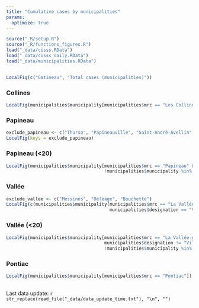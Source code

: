 ```yaml
---
title: "Cumulative cases by municipalities"
params: 
  optimize: true
---
```


```r
source("_R/setup.R")
source("_R/functions_figures.R")
load("_data/cisss.RData")
load("_data/cisss_daily.RData")
load("_data/municipalities.RData")
```

## {.tabset .tabset-fade .tabset-pills}

<!-- ### Total & Gatineau -->
```r
LocalFig(c("Gatineau", "Total cases (municipalities)"))
```

### Collines
```r
LocalFig(municipalities$municipality[municipalities$mrc == "Les Collines-de-l'Outaouais"])
```

### Papineau
```r
exclude_papineau <- c("Thurso", "Papineauville", "Saint-André-Avellin", "Chénéville","Ripon", "Montebello")
LocalFig(keys = exclude_papineau)
```

### Papineau (<20)
```r
LocalFig(municipalities$municipality[municipalities$mrc == "Papineau" & 
                                     !municipalities$municipality %in% exclude_papineau])
```

### Vallée
```r
exclude_vallee <- c("Messines", "Déléage", "Bouchette")
LocalFig(c(municipalities$municipality[municipalities$mrc == "La Vallée-de-la-Gatineau" & 
                                       municipalities$designation == "Ville"], exclude_vallee))
```

### Vallée (<20)
```r
LocalFig(municipalities$municipality[municipalities$mrc == "La Vallée-de-la-Gatineau" & 
                                     municipalities$designation != "Ville" & 
                                     !municipalities$municipality %in% exclude_vallee])
```

### Pontiac
```r
LocalFig(municipalities$municipality[municipalities$mrc == "Pontiac"])
```

##

Last data update: `r str_replace(read_file("_data/data_update_time.txt"), "\n", "")`
